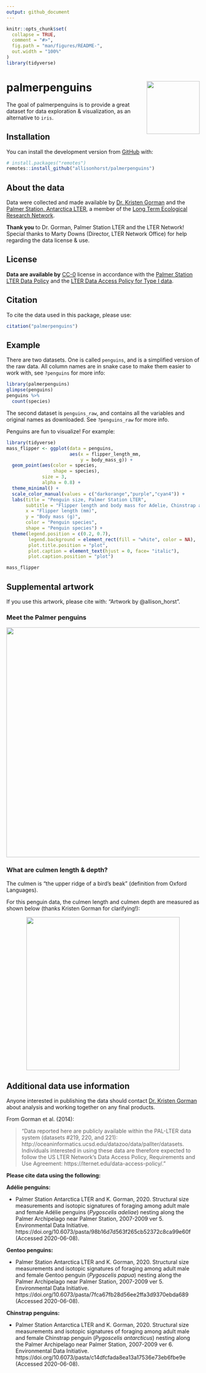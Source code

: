 ```yaml
---
output: github_document
---
```


<!-- README.md is generated from README.Rmd. Please edit that file -->

```r
knitr::opts_chunk$set(
  collapse = TRUE,
  comment = "#>",
  fig.path = "man/figures/README-",
  out.width = "100%"
)
library(tidyverse)
```

# palmerpenguins <a href='https://allisonhorst.github.com/palmerpenguins'><img src='man/figures/logo.png' align="right" height="138.5" /></a>

<!-- badges: start -->
<!-- badges: end -->

The goal of palmerpenguins is to provide a great dataset for data exploration & visualization, as an alternative to `iris`. 

## Installation

<!--You can install the released version of palmerpenguins from [CRAN](https://CRAN.R-project.org) with:

``` r
install.packages("palmerpenguins")
```
-->

You can install the development version from [GitHub](https://github.com/) with:

``` r
# install.packages("remotes")
remotes::install_github("allisonhorst/palmerpenguins")
```

## About the data

Data were collected and made available by [Dr. Kristen Gorman](https://www.uaf.edu/cfos/people/faculty/detail/kristen-gorman.php) and the [Palmer Station, Antarctica LTER](https://pal.lternet.edu/), a member of the [Long Term Ecological Research Network](https://lternet.edu/). 

**Thank you** to Dr. Gorman, Palmer Station LTER and the LTER Network! Special thanks to Marty Downs (Director, LTER Network Office) for help regarding the data license & use.

## License

**Data are available by** [CC-0](https://creativecommons.org/share-your-work/public-domain/cc0/) license in accordance with the [Palmer Station LTER Data Policy](http://pal.lternet.edu/data/policies) and the [LTER Data Access Policy for Type I data](https://lternet.edu/data-access-policy/).

## Citation

To cite the data used in this package, please use:

```r
citation("palmerpenguins")
```

## Example

There are two datasets. One is called `penguins`, and is a simplified version of the raw data. All column names are in snake case to make them easier to work with, see `?penguins` for more info: 

```r
library(palmerpenguins)
glimpse(penguins)
penguins %>% 
  count(species)
```

The second dataset is `penguins_raw`, and contains all the variables and original names as downloaded. See `?penguins_raw` for more info.

Penguins are fun to visualize! For example:

```r
library(tidyverse)
mass_flipper <- ggplot(data = penguins, 
                       aes(x = flipper_length_mm,
                           y = body_mass_g)) +
  geom_point(aes(color = species, 
                 shape = species),
             size = 3,
             alpha = 0.8) +
  theme_minimal() +
  scale_color_manual(values = c("darkorange","purple","cyan4")) +
  labs(title = "Penguin size, Palmer Station LTER",
       subtitle = "Flipper length and body mass for Adelie, Chinstrap and Gentoo Penguins",
       x = "Flipper length (mm)",
       y = "Body mass (g)",
       color = "Penguin species",
       shape = "Penguin species") +
  theme(legend.position = c(0.2, 0.7),
        legend.background = element_rect(fill = "white", color = NA),
        plot.title.position = "plot",
        plot.caption = element_text(hjust = 0, face= "italic"),
        plot.caption.position = "plot")

mass_flipper
```


## Supplemental artwork

If you use this artwork, please cite with: "Artwork by @allison_horst".

### Meet the Palmer penguins

<p align="center"><img src="man/figures/lter_penguins.png" width="600px"></p>

### What are culmen length & depth? 

The culmen is "the upper ridge of a bird's beak" (definition from Oxford Languages). 

For this penguin data, the culmen length and culmen depth are measured as shown below (thanks Kristen Gorman for clarifying!):

<p align="center"><img src="man/figures/culmen_depth.png" width="400px"></p>

## Additional data use information

Anyone interested in publishing the data should contact [Dr. Kristen Gorman](https://www.uaf.edu/cfos/people/faculty/detail/kristen-gorman.php) about analysis and working together on any final products.

From Gorman et al. (2014): 

> "Data reported here are publicly available within the PAL-LTER data system (datasets #219, 220, and 221): http://oceaninformatics.ucsd.edu/datazoo/data/pallter/datasets. Individuals interested in using these data are therefore expected to follow the US LTER Network’s Data Access Policy, Requirements and Use Agreement: https://lternet.edu/data-access-policy/."

**Please cite data using the following:**

**Adélie penguins:** 

+ Palmer Station Antarctica LTER and K. Gorman, 2020. Structural size measurements and isotopic signatures of foraging among adult male and female Adélie penguins (*Pygoscelis adeliae*) nesting along the Palmer Archipelago near Palmer Station, 2007-2009 ver 5. Environmental Data Initiative. https://doi.org/10.6073/pasta/98b16d7d563f265cb52372c8ca99e60f (Accessed 2020-06-08).

**Gentoo penguins:** 

+ Palmer Station Antarctica LTER and K. Gorman, 2020. Structural size measurements and isotopic signatures of foraging among adult male and female Gentoo penguin (*Pygoscelis papua*) nesting along the Palmer Archipelago near Palmer Station, 2007-2009 ver 5. Environmental Data Initiative. https://doi.org/10.6073/pasta/7fca67fb28d56ee2ffa3d9370ebda689 (Accessed 2020-06-08).

**Chinstrap penguins:** 

+ Palmer Station Antarctica LTER and K. Gorman, 2020. Structural size measurements and isotopic signatures of foraging among adult male and female Chinstrap penguin (*Pygoscelis antarcticus*) nesting along the Palmer Archipelago near Palmer Station, 2007-2009 ver 6. Environmental Data Initiative. https://doi.org/10.6073/pasta/c14dfcfada8ea13a17536e73eb6fbe9e (Accessed 2020-06-08).
